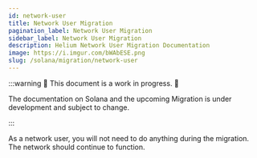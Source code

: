 ```yaml
---
id: network-user
title: Network User Migration
pagination_label: Network User Migration
sidebar_label: Network User Migration
description: Helium Network User Migration Documentation
image: https://i.imgur.com/bWAbESE.png
slug: /solana/migration/network-user
---
```



:::warning 🚧 This document is a work in progress. 🚧

The documentation on Solana and the upcoming Migration is under development and subject to change.

:::

As a network user, you will not need to do anything during the migration. The network should
continue to function.

<!-- TODO: Joey, maybe talk about Chirpstack and such? -->

